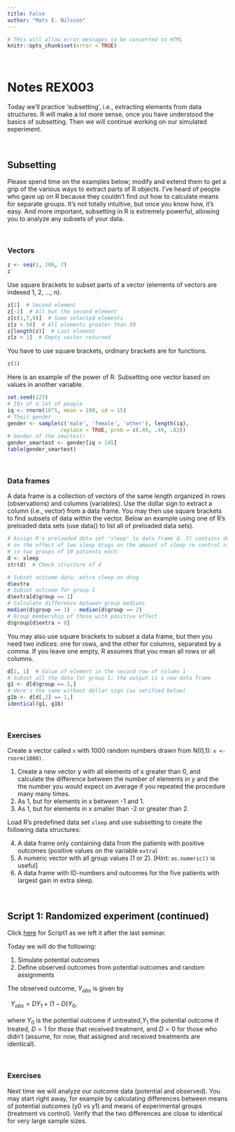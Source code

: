 ---
title: False
author: "Mats E. Nilsson"
---

```{r setup, cache = FALSE, echo = FALSE}
# THis will allow error messages to be converted to HTML
knitr::opts_chunk$set(error = TRUE)
```

\  
\  

# Notes REX003
Today we'll practice 'subsetting', i.e., extracting elements from data structures.
R will make a lot more sense, once you have understood the basics of
subsetting. Then we will continue working on our simulated experiment.

\  


## Subsetting
Please spend time on the examples below; modify and extend them to get a grip of
the various ways to extract parts of R objects. I've heard of people who gave up 
on R because they couldn't find out how to calculate means for separate groups. 
It's not totally intuitive, but once you know how, it's easy. And more
important, subsetting in R is extremely powerful, allowing you to analyze any 
subsets of your data. 

\  

### Vectors
```{r}
z <- seq(1, 100, 7)
z
```

Use square brackets to subset parts of a vector (elements of vectors are 
indexed 1, 2, ..., n).
```{r}
z[2]  # Second element
z[-2]  # All but the second element
z[c(1,7,9)]  # Some selected elements
z[z > 50]  # All elements greater than 50
z[length(z)]  # Last element
z[z < 1]  # Empty vector returned
```

You have to use square brackets, ordinary brackets are for functions.
```{r}
z(3)
```

Here is an example of the power of R: Subsetting one vector based on 
values in another variable.
```{r}
set.seed(123)
# IQs of a lot of people 
iq <- rnorm(10^5, mean = 100, sd = 15) 
# Their gender
gender <- sample(c('male', 'female', 'other'), length(iq),
                 replace = TRUE, prob = c(.49, .49, .02))
# Gender of the smartest!
gender_smartest <- gender[iq > 145]  
table(gender_smartest)
```

\  

### Data frames
A data frame is a collection of vectors of the same length organized in rows
(observations) and columns (variables). Use the dollar sign to extract a
column (i.e., vector) from a data frame. You may then use square brackets to find 
subsets of data within the vector. Below an example 
using one of R's preloaded data sets (use data() to list all of preloaded data sets). 
```{r}
# Assign R's preloaded data set 'sleep' to data frame d. It contains data 
# on the effect of two sleep drugs on the amount of sleep re control nights
# in two groups of 10 patients each. 
d <- sleep   
str(d)  # Check structure of d

# Subset outcome data: extra sleep on drug
d$extra  
# Subset outcome for group 1
d$extra[d$group == 1]  
# Calculate difference between group medians 
median(d$group == 1) - median(d$group == 2)
# Group membership of those with positive effect
d$group[d$extra > 0]
```

You may also use square brackets to subset a data frame, but then
you need two indices: one for rows, and the other for columns, separated by a 
comma. If you leave one empty, R assumes that you mean all rows or all columns.
```{r}
d[2, 1]  # Value of element in the second row of column 1
# Subset all the data for group 1; the output is a new data frame 
g1 <- d[d$group == 1,]  
# Here's the same without dollar sign (as verified below)
g1b <- d[d[,2] == 1,]
identical(g1, g1b)
```

\  

### Exercises
Create a vector called `x` with 1000 random numbers drawn from N(0,1):
`x <- rnorm(1000)`.

1. Create a new vector y with all elements of x greater than 0, and calculate
the difference between the number of elements in y and the the number you would
expect on average if you repeated the procedure many many times.
2. As 1, but for elements in x between -1 and 1. 
3. As 1, but for elements in x smaller than -2 or greater than 2.

Load R's predefined data set `sleep` and use subsetting to create the
following data structures:

4. A data frame only containing data from the patients with positive outcomes
(positive values on the variable `extra`)
5. A numeric vector with all group values (1 or 2). [Hint: `as.numeric()` 
is useful]
6. A data frame with ID-numbers and outcomes for the five patients with largest
gain in extra sleep. 

\  

## Script 1: Randomized experiment (continued)
Click
<a href="script1_not_yet.R" target="_blank">here</a>
for Script1 as we left it after the last seminar.  

Today we will do the following:

1. Simulate potential outcomes
2. Define observed outcomes from potential outcomes and random assignments

The observed outcome, $Y_{obs}$ is given by  

\ 
$Y_{obs} = DY_1 + (1-D)Y_0$,   
\
where $Y_0$ is the potential outcome if untreated,$Y_1$ the potential outcome 
if treated, $D = 1$ for those that received treatment, and $D = 0$
for those who didn't (assume, for now, that assigned and received
treatments are identical).

\  

### Exercises
Next time we will analyze our outcome data (potential and observed). You may
start right away, for example by calculating differences between means of potential 
outcomes (y0 vs y1) and means of experimental groups (treatment vs control).
Verify that the two differences are close to identical for very large sample sizes.


\  
\  






